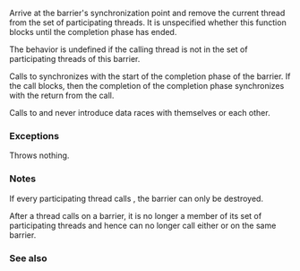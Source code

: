 {{cpp/experimental/barrier/title|arrive_and_drop}}
{{cpp/experimental/concurrency/barrier/navbar}}
{{dcl begin}}
{{dcl | since=concurrency | 1=
void arrive_and_drop();
}}
{{dcl end}}

Arrive at the barrier's synchronization point and remove the current thread from the set of participating threads. It is unspecified whether this function blocks until the completion phase has ended.

The behavior is undefined if the calling thread is not in the set of participating threads of this barrier.

Calls to {{tt|arrive_and_drop}} synchronizes with the start of the completion phase of the barrier. If the call blocks, then the completion of the completion phase synchronizes with the return from the call.

Calls to {{tt|arrive_and_drop}} and {{tt|arrive_and_wait}} never introduce data races with themselves or each other.

=== Exceptions ===
Throws nothing.

=== Notes ===
If every participating thread calls {{tt|arrive_and_drop()}}, the barrier can only be destroyed. 

After a thread calls {{tt|arrive_and_drop()}} on a barrier, it is no longer a member of its set of participating threads and hence can no longer call either {{tt|arrive_and_drop()}} or {{tt|arrive_and_wait()}} on the same barrier.

=== See also ===
{{dsc begin}}
{{dsc inc | cpp/experimental/barrier/dsc arrive_and_wait }}
{{dsc end}}

{{langlinks|zh}}